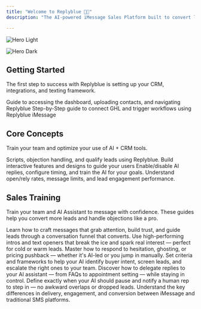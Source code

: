 ```yaml
---
title: "Welcome to Replyblue 🔵💬"
description: "The AI-powered iMessage Sales Platform built to convert leads through real conversations."

---
```


<img
  className="block dark:hidden"
  src="11.png"
  alt="Hero Light"
/>

<img
  className="hidden dark:block"
  src="/11.png"
  alt="Hero Dark"
/>

## Getting Started

The first step to success with Replyblue is setting up your CRM, integrations, and texting framework.

<CardGroup cols={2}>
  <Card title="Quickstart" icon="play" href="https://replyblue.mintlify.app/get-started/quickstart">
    Guide to accessing the dashboard, uploading contacts, and navigating Replyblue
  </Card>
  <Card title="Integration" icon="gears" href="https://replyblue.mintlify.app/core-concepts/integrations">
    Step-by-Step guide to connect GHL and trigger workflows using Replyblue iMessage
  </Card>
</CardGroup>

## Core Concepts

Train your team and optimize your use of AI + CRM tools.

<CardGroup cols={2}>
  <Card title="Lead Qualification " icon="badge-check" href="https://replyblue.mintlify.app/sales-training/qualification">
    Scripts, objection handling, and qualify leads using Replyblue.
  </Card>
  <Card title="AI Setup" icon="microchip-ai" href="https://replyblue.mintlify.app/sales-training/ai-chat">
    Build interactive features and designs to guide your users
  </Card>
  <Card title="Analytics " icon="chart-line" href="https://replyblue.mintlify.app/core-concepts/analytics">
    Enable/disable AI replies, configure timing, and train the AI for your goals.
  </Card>
  <Card title="Dashboard Tour" icon="display" href="https://replyblue.mintlify.app/core-concepts/dashboard">
    Understand open/rely rates, message limits, and lead engagement performance.
  </Card>
</CardGroup>

## Sales Training

Train your team and AI Assistant to message with confidence. These guides help you convert more leads and handle objections like a pro.

<CardGroup cols={2}>
  <Card title="Messaging Strategy" icon="message-dollar" href="https://replyblue.mintlify.app/sales-training/messaging">
    Learn how to craft messages that grab attention, build trust, and guide leads through a conversation funnel that converts.
  </Card>
  <Card title="Opening Scripts" icon="waveform-lines" href="https://replyblue.mintlify.app/sales-training/scripts">
    Use high-performing intros and text openers that break the ice and spark real interest — perfect for cold or warm leads.
  </Card>
</CardGroup>

<CardGroup cols={2}>
  <Card title="Handling Objections" icon="hand-holding-skull" href="https://replyblue.mintlify.app/sales-training/objections">
    Master how to respond to hesitation, ghosting, or pricing pushback — whether it's AI-led or you jump in manually.
  </Card>
  <Card title="Lead Qualifications" icon="badge-check" href="https://replyblue.mintlify.app/sales-training/qualification">
    Set criteria and frameworks to help your AI identify buyer intent, screen leads, and escalate the right ones to your team.
  </Card>
</CardGroup>

<CardGroup cols={2}>
  <Card title="Using AI in Chats" icon="message-bot" href="https://replyblue.mintlify.app/sales-training/ai-chat">
    Discover how to delegate replies to your AI assistant — from FAQs to appointment setting — while staying in control.
  </Card>
  <Card title="AI Handoff Rules" icon="handshake-simple" href="https://replyblue.mintlify.app/sales-training/ai-handoff-rules">
    Define exactly when your AI should pause and notify a human rep to step in — no awkward overlaps or dropped leads.
  </Card>
  <Card title="iMessage vs SMS" icon="message-sms" href="https://replyblue.mintlify.app/sales-training/imessage-sms">
    Understand the key differences in delivery, engagement, and conversion between iMessage and traditional SMS platforms.
  </Card>
</CardGroup>